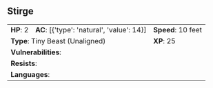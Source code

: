 ## Stirge {#monster-stirge}

```{=html}
<table class="table table-striped">
    <tbody>
        <tr>                    
            <td><b>HP</b>: 2</td>
            <td><b>AC</b>: [{'type': 'natural', 'value': 14}]</td>
            <td><b>Speed</b>: 10 feet</td>
        </tr>
        <tr>
            <td colspan="2"><b>Type</b>: Tiny Beast (Unaligned)</td>
            <td><b>XP</b>: 25</td>
        </tr>
        <tr>
            <td colspan="3"><b>Vulnerabilities</b>: </td>
        </tr>
        <tr>
            <td colspan="3"><b>Resists</b>: </td>
        </tr>
        <tr>
            <td colspan="3"><b>Languages</b>: </td>
        </tr>
    </tbody>
</table>
```